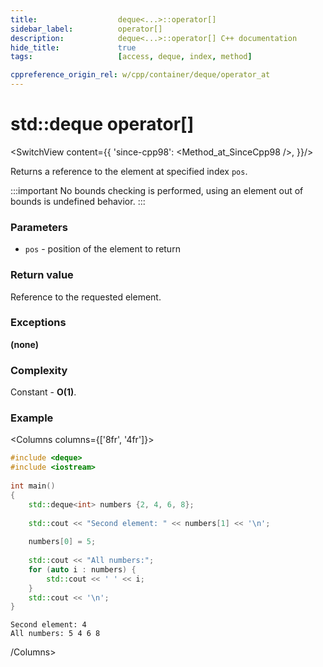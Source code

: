 ```yaml
---
title:					deque<...>::operator[]
sidebar_label:			operator[]
description:			deque<...>::operator[] C++ documentation
hide_title:				true
tags:					[access, deque, index, method]

cppreference_origin_rel: w/cpp/container/deque/operator_at
---
```


# std::deque operator[]


<!-- Terms -->

<!----------------- Codes ---------------------->

<!-- at() -->

<SwitchView content={{
		'since-cpp98': <Method_at_SinceCpp98 />,
	}}/>

Returns a <Tooltip title={Term_ContAlias_Reference}>reference</Tooltip> to the element at specified index `pos`.

:::important
No bounds checking is performed, using an element out of bounds is <Tooltip title={Term_UndefinedBehaviour}>undefined behavior</Tooltip>.
:::

### Parameters

- `pos` - position of the element to return

### Return value

Reference to the requested element.

### Exceptions

**(none)**

### Complexity

Constant - **O(1)**.

### Example

<Columns columns={['8fr', '4fr']}>
<div>

```cpp title='Main.cpp' showLineNumbers
#include <deque>
#include <iostream>
 
int main()
{
    std::deque<int> numbers {2, 4, 6, 8};
 
    std::cout << "Second element: " << numbers[1] << '\n';
 
    numbers[0] = 5;
 
    std::cout << "All numbers:";
    for (auto i : numbers) {
        std::cout << ' ' << i;
    }
    std::cout << '\n';
}
```

</div>
<div>

```plaintext title="Output"
Second element: 4
All numbers: 5 4 6 8
```

</div>
</Columns>
/Columns>
